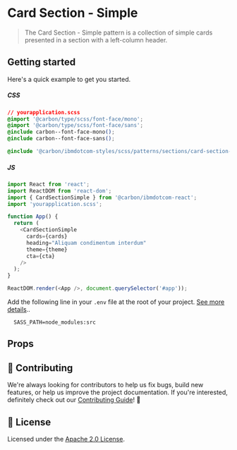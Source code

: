 
# Card Section - Simple

> The Card Section - Simple pattern is a collection of simple cards presented in
> a section with a left-column header.

## Getting started

Here's a quick example to get you started.

##### CSS

```css
// yourapplication.scss
@import '@carbon/type/scss/font-face/mono';
@import '@carbon/type/scss/font-face/sans';
@include carbon--font-face-mono();
@include carbon--font-face-sans();

@include '@carbon/ibmdotcom-styles/scss/patterns/sections/card-section-images/card-section-simple';
```

##### JS

```javascript
import React from 'react';
import ReactDOM from 'react-dom';
import { CardSectionSimple } from '@carbon/ibmdotcom-react';
import 'yourapplication.scss';

function App() {
  return (
    <CardSectionSimple
      cards={cards}
      heading="Aliquam condimentum interdum"
      theme={theme}
      cta={cta}
    />
  );
}

ReactDOM.render(<App />, document.querySelector('#app'));
```

Add the following line in your `.env` file at the root of your project.
[See more details](https://github.com/carbon-design-system/ibm-dotcom-library/tree/master/packages/styles#usage)..

```
  SASS_PATH=node_modules:src
```

## Props

<Props of={CardSectionSimple} />

## 🙌 Contributing

We're always looking for contributors to help us fix bugs, build new features,
or help us improve the project documentation. If you're interested, definitely
check out our
[Contributing Guide](https://github.com/carbon-design-system/ibm-dotcom-library/blob/master/.github/CONTRIBUTING.md)!
👀

## 📝 License

Licensed under the
[Apache 2.0 License](https://github.com/carbon-design-system/ibm-dotcom-library/blob/master/LICENSE).
